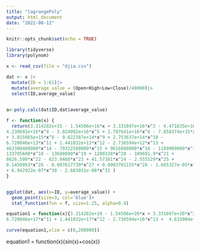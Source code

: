 ```yaml
---
title: "lagrangePoly"
output: html_document
date: "2022-08-12"
---
```


```r
knitr::opts_chunk$set(echo = TRUE)

library(tidyverse)
library(polynom)
```

```r
x <- read_csv(file = "djia.csv")

dat <- x |>
  mutate(ID = 1:61)|>
  mutate(average_value = (Open+High+Low+Close)/40000)|>
  select(ID,average_value)
  

a<-poly.calc(dat$ID,dat$average_value)

f <- function(x) {
  return(3.314282e+15 - 1.54506e+16*x + 3.331697e+16*x^2 - 4.471835e+16*x^3 +  
4.230691e+16*x^4 - 3.024092e+16*x^5 + 1.707641e+16*x^6 - 7.858374e+15*x^7  
+ 3.015665e+15*x^8 - 9.822387e+14*x^9 + 2.753637e+14*x^10 -  
6.720046e+13*x^11 + 1.441032e+13*x^12 - 2.736594e+12*x^13 +  
463300400000*x^14 - 70322580000*x^15 + 9616808000*x^16 - 1189909000*x^17 +  
133705600*x^18 - 13688090*x^19 + 1280338*x^20 - 109691.9*x^21 +  
8626.599*x^22 - 623.9468*x^23 + 41.57381*x^24 - 2.555529*x^25 +  
0.1450993*x^26 - 0.007617739*x^27 + 0.0003701155*x^28 - 1.665327e-05*x^29  
+ 6.942922e-07*x^30 - 2.683031e-08*x^31 )
}



```

```r
ggplot(dat, aes(x=ID, y=average_value)) + 
  geom_point(size=3, col='blue')+
  stat_function(fun = f, size=1.25, alpha=0.4)

```

```r
equation1 = function(x){3.314282e+19 - 1.54506e+20*x + 3.331697e+20*x^2 - 4.471835e+20*x^3 +  4.230691e+20*x^4 - 3.024092e+20*x^5 + 1.707641e+20*x^6 - 7.858374e+19*x^7  + 3.015665e+19*x^8 - 9.822387e+18*x^9 + 2.753637e+18*x^10 -  
6.720046e+17*x^11 + 1.441032e+17*x^12 - 2.736594e+16*x^13 +  4.633004e+15*x^14 - 7.032258e+14*x^15 + 9.616808e+13*x^16 -  1.189909e+13*x^17 + 1.337056e+12*x^18 - 136880900000*x^19 +  12803380000*x^20 - 1096919000*x^21 + 86265990*x^22 - 6239468*x^23 +  415738.1*x^24 - 25555.29*x^25 + 1450.993*x^26 - 76.17739*x^27 + 3.701155*x^28 - 0.1665327*x^29 + 0.006942922*x^30 - 0.0002683031*x^31 + 9.612623e-06*x^32 - 3.193117e-07*x^33 }

curve(equation1,xlim = c(0,200000))
```


equation1 = function(x){sin(x)+cos(x)}




